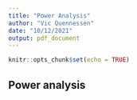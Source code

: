 ```yaml
---
title: "Power Analysis"
author: "Vic Quennessen"
date: "10/12/2021"
output: pdf_document
---
```


```r
knitr::opts_chunk$set(echo = TRUE)
```

## Power analysis